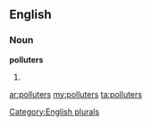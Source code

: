 ==English==

===Noun===
'''polluters'''

# {{plural of|[[polluter]]}}

[[Category:English plurals]]

[[ar:polluters]]
[[my:polluters]]
[[ta:polluters]]
